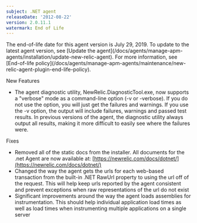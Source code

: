```yaml
---
subject: .NET agent
releaseDate: '2012-08-22'
version: 2.0.11.1
watermark: End of Life
---
```


<Callout variant="important">
  The end-of-life date for this agent version is July 29, 2019. To update to the latest agent version, see [Update the agent](/docs/agents/manage-apm-agents/installation/update-new-relic-agent). For more information, see [End-of-life policy](/docs/agents/manage-apm-agents/maintenance/new-relic-agent-plugin-end-life-policy).
</Callout>

New Features

* The agent diagnostic utility, NewRelic.DiagnosticTool.exe, now supports a "verbose" mode as a command-line option (-v or -verbose). If you do not use the option, you will just get the failures and warnings. If you use the -v option, the output will include failures, warnings and passed test results. In previous versions of the agent, the diagnostic utility always output all results, making it more difficult to easily see where the failures were.

Fixes

* Removed all of the static docs from the installer. All documents for the .net Agent are now available at: [https://newrelic.com/docs/dotnet/](https://newrelic.com/docs/dotnet/)
* Changed the way the agent gets the urls for each web-based transaction from the built-in .NET RawUrl property to using the url off of the request. This will help keep urls reported by the agent consistent and prevent exceptions when raw representations of the url do not exist
* Significant improvements around the way the agent loads assemblies for instrumentation. This should help individual application load times as well as load times when instrumenting multiple applications on a single server
